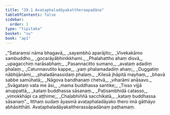 ```yaml
---
title: "39.1 Avaṭaphaladāyakattheraapadāna"
tableOfContents: false
sidebar:
  order: 1
type: "tipitaka"
basket: "su"
book: "ap1"
---
```



<DynamicBreadcrumb />

<Division number="1" book="ap1">

<Paragraph number="4177" type="verses" book="ap1">
_“Sataraṃsi nāma bhagavā,_  
_sayambhū aparājito;_  
_Vivekakāmo sambuddho,_  
_gocarāyābhinikkhami._  

</Paragraph>

</Division>
<Division number="2" book="ap1">

<Paragraph number="4178" type="verses" book="ap1">
_Phalahattho ahaṃ disvā,_  
_upagacchiṃ narāsabhaṃ;_  
_Pasannacitto sumano,_  
_avaṭaṃ adadiṃ phalaṃ._  

</Paragraph>

</Division>
<Division number="3" book="ap1">

<Paragraph number="4179" type="verses" book="ap1">
_Catunnavutito kappe,_  
_yaṃ phalamadadiṃ ahaṃ;_  
_Duggatiṃ nābhijānāmi,_  
_phaladānassidaṃ phalaṃ._  

</Paragraph>

</Division>
<Division number="4" book="ap1">

<Paragraph number="4180" type="verses" book="ap1">
_Kilesā jhāpitā mayhaṃ,_  
_bhavā sabbe samūhatā;_  
_Nāgova bandhanaṃ chetvā,_  
_viharāmi anāsavo._  

</Paragraph>

</Division>
<Division number="5" book="ap1">

<Paragraph number="4181" type="verses" book="ap1">
_Svāgataṃ vata me āsi,_  
_mama buddhassa santike;_  
_Tisso vijjā anuppattā,_  
_kataṃ buddhassa sāsanaṃ._  

</Paragraph>

</Division>
<Division number="6" book="ap1">

<Paragraph number="4182" type="verses" book="ap1">
_Paṭisambhidā catasso,_  
_vimokkhāpi ca aṭṭhime;_  
_Chaḷabhiññā sacchikatā,_  
_kataṃ buddhassa sāsanaṃ”._  

</Paragraph>

<Paragraph number="4183" book="ap1">
Itthaṃ sudaṃ āyasmā avaṭaphaladāyako thero imā gāthāyo abhāsitthāti.

</Paragraph>
</Division>

<Paragraph number="4184" type="center" book="ap1">
Avaṭaphaladāyakattherassāpadānaṃ paṭhamaṃ.
</Paragraph>